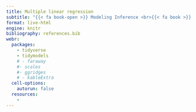 ```yaml
---
title: Multiple linear regression
subtitle: "{{< fa book-open >}} Modeling Inference <br>{{< fa book >}} Data Science with R"
format: live-html
engine: knitr
bibliography: references.bib
webr:
  packages: 
    - tidyverse
    - tidymodels
    # - faraway
    #- scales
    #- ggridges
    # - kableExtra
  cell-options:
    autorun: false
  resources:
    - 
---
```


